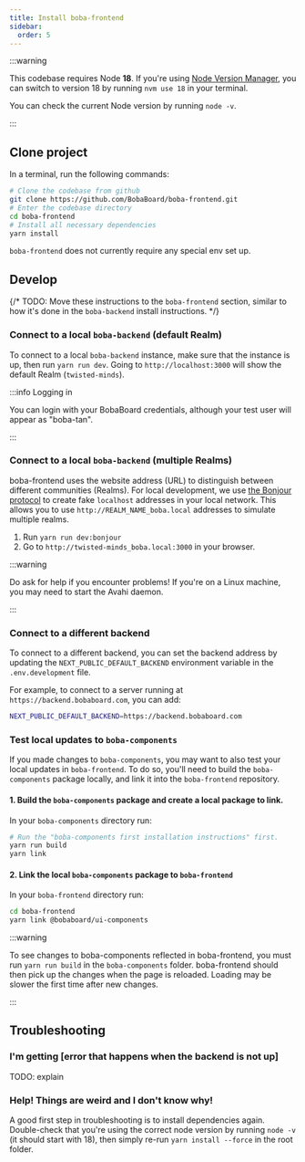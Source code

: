 ```yaml
---
title: Install boba-frontend
sidebar:
  order: 5
---
```


:::warning

This codebase requires Node **18**. If you're using
[Node Version Manager](https://github.com/nvm-sh/nvm), you can switch to version
18 by running `nvm use 18` in your terminal.

You can check the current Node version by running `node -v`.

:::

## Clone project

In a terminal, run the following commands:

```bash showLineNumbers
# Clone the codebase from github
git clone https://github.com/BobaBoard/boba-frontend.git
# Enter the codebase directory
cd boba-frontend
# Install all necessary dependencies
yarn install
```

`boba-frontend` does not currently require any special env set up.

## Develop

{/* TODO: Move these instructions to the `boba-frontend` section, similar to how it's done in the `boba-backend` install instructions. */}

### Connect to a local `boba-backend` (default Realm)

To connect to a local `boba-backend` instance, make sure that the instance is
up, then run `yarn run dev`. Going to `http://localhost:3000` will show the
default Realm (`twisted-minds`).

:::info Logging in

You can login with your BobaBoard credentials, although your test user will
appear as "boba-tan".

:::

### Connect to a local `boba-backend` (multiple Realms)

boba-frontend uses the website address (URL) to distinguish between different
communities (Realms). For local development, we use
[the Bonjour protocol](https://softwarekeep.com/help-center/what-is-bonjour-service-on-windows-10)
to create fake `localhost` addresses in your local network. This allows you to
use `http://REALM_NAME_boba.local` addresses to simulate multiple realms.

1. Run `yarn run dev:bonjour`
2. Go to `http://twisted-minds_boba.local:3000` in your browser.

:::warning

Do ask for help if you encounter problems! If you're on a Linux machine, you may
need to start the Avahi daemon.

:::

### Connect to a different backend

To connect to a different backend, you can set the backend address by updating
the `NEXT_PUBLIC_DEFAULT_BACKEND` environment variable in the `.env.development`
file.

For example, to connect to a server running at `https://backend.bobaboard.com`,
you can add:

```bash showLineNumbers
NEXT_PUBLIC_DEFAULT_BACKEND=https://backend.bobaboard.com
```

### Test local updates to `boba-components`

If you made changes to `boba-components`, you may want to also test your local
updates in `boba-frontend`. To do so, you'll need to build the `boba-components`
package locally, and link it into the `boba-frontend` repository.

#### 1. Build the `boba-components` package and create a local package to link.

In your `boba-components` directory run:

```bash showLineNumbers
# Run the "boba-components first installation instructions" first.
yarn run build
yarn link
```

#### 2. Link the local `boba-components` package to `boba-frontend`

In your `boba-frontend` directory run:

```bash showLineNumbers
cd boba-frontend
yarn link @bobaboard/ui-components
```

:::warning

To see changes to boba-components reflected in boba-frontend, you must run
`yarn run build` in the `boba-components` folder. boba-frontend should then pick
up the changes when the page is reloaded. Loading may be slower the first time
after new changes.

:::

## Troubleshooting

### I'm getting [error that happens when the backend is not up]

TODO: explain

### Help! Things are weird and I don't know why!

A good first step in troubleshooting is to install dependencies again.
Double-check that you're using the correct node version by running `node -v` (it
should start with 18), then simply re-run `yarn install --force` in the root
folder.
